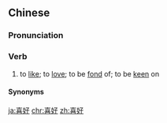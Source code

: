 ==Chinese==
{{zh-forms}}

===Pronunciation===
{{zh-pron
|m=xǐhǎo
|c=hei2 hou3
|mn=qz,xm,zz:hí-hòⁿ
|cat=v
}}

===Verb===
{{zh-verb}}

# to [[like]]; to [[love]]; to be [[fond]] of; to be [[keen]] on

====Synonyms====
{{zh-dial|喜歡}}

[[ja:喜好]]
[[chr:喜好]]
[[zh:喜好]]